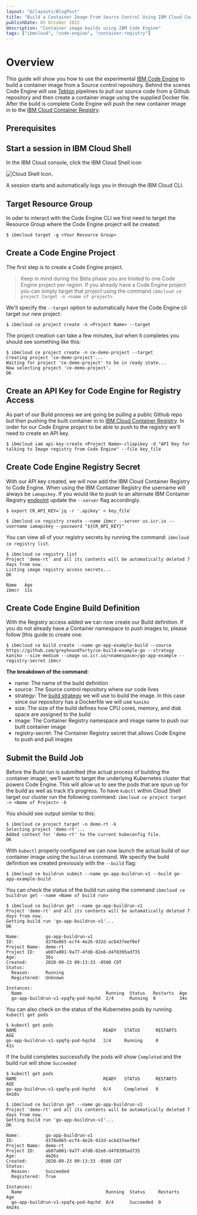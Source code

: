 ```yaml
---
layout: "@/layouts/BlogPost"
title: "Build a Container Image From Source Control Using IBM Cloud Code Engine"
publishDate: 05 October 2022
description: "Container image builds using IBM Code Engine"
tags: ["ibmcloud", "code-engine", "container-registry"]
---
```



# Overview

This guide will show you how to use the experimental [IBM Code Engine](https://cloud.ibm.com/docs/codeengine?topic=codeengine-about) to build a container image from a Source control repository. Behind the scenes Code Engine will use [Tekton](https://tekton.dev/) pipelines to pull our source code from a Github repository and then create a container image using the supplied Docker file. After the build is complete Code Engine will push the new container image in to the [IBM Cloud Container Registry](https://cloud.ibm.com/docs/Registry?topic=Registry-registry_overview).

## Prerequisites

## Start a session in IBM Cloud Shell

In the IBM Cloud console, click the IBM Cloud Shell icon 

![Cloud Shell Icon](https://dsc.cloud/quickshare/Shared-Image-2020-09-23-09-26-23.png). 

A session starts and automatically logs you in through the IBM Cloud CLI. 

## Target Resource Group
In oder to interact with the Code Engine CLI we first need to target the Resource Group where the Code Engine project will be created:

```shell
$ ibmcloud target -g <Your Resource Group>
```

## Create a Code Engine Project
The first step is to create a Code Engine project. 

> Keep in mind during the Beta phase you are limited to one Code Engine project per region. If you already have a Code Engine project you can simply target that project using the command `ibmcloud ce project target -n <name of project>`  

We'll specify the `--target` option to automatically have the Code Engine cli target our new project:

```
$ ibmcloud ce project create -n <Project Name> --target
```

The project creation can take a few minutes, but when it completes you should see something like this:

```shell 
$ ibmcloud ce project create -n ce-demo-project --target
Creating project 'ce-demo-project'...
Waiting for project 'ce-demo-project' to be in ready state...
Now selecting project 'ce-demo-project'.
OK
```

## Create an API Key for Code Engine for Registry Access
As part of our Build process we are going be pulling a public Github repo but then pushing the built container in to [IBM Cloud Container Registry](https://cloud.ibm.com/docs/Registry?topic=Registry-registry_overview). In order for our Code Engine project to be able to push to the registry we'll need to create an API key. 

```shell
$ ibmcloud iam api-key-create <Project Name>-cliapikey -d "API Key for talking to Image registry from Code Engine" --file key_file
```

## Create Code Engine Registry Secret
With our API key created, we will now add the IBM Cloud Container Registry to Code Engine. When using the IBM Container Registry the username will always be `iamapikey`. If you would like to push to an alternate IBM Container Registry [endpoint](https://cloud.ibm.com/docs/Registry?topic=Registry-registry_overview#registry_regions_local) update the `--server` flag accordingly. 

```shell
$ export CR_API_KEY=`jq -r '.apikey' < key_file`

$ ibmcloud ce registry create --name ibmcr --server us.icr.io --username iamapikey --password "${CR_API_KEY}"
```

You can view all of your registry secrets by running the command: `ibmcloud ce registry list`.

```shell
$ ibmcloud ce registry list 
Project 'demo-rt' and all its contents will be automatically deleted 7 days from now.
Listing image registry access secrets...
OK

Name   Age  
ibmcr  11s
```

## Create Code Engine Build Definition 
With the Registry access added we can now create our Build definition. If you do not already have a Container namespace to push images to, please follow [this guide to create one. 

```shell
$ ibmcloud ce build create --name go-app-example-build --source https://github.com/greyhoundforty/ce-build-example-go --strategy kaniko --size medium --image us.icr.io/<namespace>/go-app-example --registry-secret ibmcr
```

**The breakdown of the command:**
 - name: The name of the build definition 
 - source: The Source control repository where our code lives
 - strategy:  The [build strategy](https://cloud.ibm.com/docs/codeengine?topic=codeengine-plan-build#build-strategy)  we will use to build the image. In this case since our repository has a Dockerfile we will use `kaniko`
 - size: The size of the build defines how CPU cores, memory, and disk space are assigned to the build
 - image: The Container Registry namespace and image name to push our built container image
 - registry-secret: The Container Registry secret that allows Code Engine to push and pull images

## Submit the Build Job 
Before the Build run is submitted (the actual process of building the container image), we’ll want to target the underlying Kubernetes cluster that powers Code Engine. This will allow us to see the pods that are spun up for the build as well as track it’s progress. To have `kubctl` within Cloud Shell target our cluster run the following command: `ibmcloud ce project target -n <Name of Project> -k`  

You should see output similar to this:
```shell
$ ibmcloud ce project target -n demo-rt -k 
Selecting project 'demo-rt'...
Added context for 'demo-rt' to the current kubeconfig file.
OK
```

With `kubectl` properly configured we can now launch the actual build of our container image using the `buildrun` command. We specify the build definition we created previously with the `--build` flag:

```shell
$ ibmcloud ce buildrun submit --name go-app-buildrun-v1 --build go-app-example-build
```
  
You can check the status of the build run using the command `ibmcloud ce buildrun get --name <Name of build run>`

```shell
$ ibmcloud ce buildrun get --name go-app-buildrun-v1
Project 'demo-rt' and all its contents will be automatically deleted 7 days from now.
Getting build run 'go-app-buildrun-v1'...
OK

Name:          go-app-buildrun-v1
ID:            d378e865-ecf4-4e26-932d-acb437eef0ef
Project Name:  demo-rt
Project ID:    ab07a001-9a77-4fd8-82e8-d4f8395ad735
Age:           36s
Created:       2020-09-23 09:13:33 -0500 CDT
Status:
  Reason:      Running
  Registered:  Unknown

Instances:
  Name                                Running  Status   Restarts  Age
  go-app-buildrun-v1-xpqfq-pod-hqchd  2/4      Running  0         34s
```

You can also check on the status of the Kubernetes pods by running `kubectl get pods`

```shell
$ kubectl get pods
NAME                                 READY   STATUS      RESTARTS   AGE
go-app-buildrun-v1-xpqfq-pod-hqchd   2/4     Running     0          41s
```

If the build completes successfully the pods will show `Completed` and the build run will show `Succeeded`

```shell 
$ kubectl get pods
NAME                                 READY   STATUS      RESTARTS   AGE
go-app-buildrun-v1-xpqfq-pod-hqchd   0/4     Completed   0          4m10s

$ ibmcloud ce buildrun get --name go-app-buildrun-v1
Project 'demo-rt' and all its contents will be automatically deleted 7 days from now.
Getting build run 'go-app-buildrun-v1'...
OK

Name:          go-app-buildrun-v1
ID:            d378e865-ecf4-4e26-932d-acb437eef0ef
Project Name:  demo-rt
Project ID:    ab07a001-9a77-4fd8-82e8-d4f8395ad735
Age:           4m26s
Created:       2020-09-23 09:13:33 -0500 CDT
Status:
  Reason:      Succeeded
  Registered:  True

Instances:
  Name                                Running  Status     Restarts  Age
  go-app-buildrun-v1-xpqfq-pod-hqchd  0/4      Succeeded  0         4m24s
```